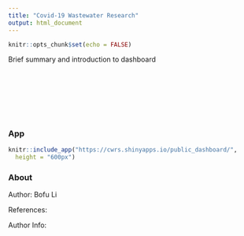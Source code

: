 ---
title: "Covid-19 Wastewater Research"
output: html_document
---

```{r setup, include=FALSE}
knitr::opts_chunk$set(echo = FALSE)
```

Brief summary and introduction to dashboard
<br><br><br><br><br><br><br>

## {.tabset}

### App

```{r, echo= FALSE, out.width="100%", fig.cap = "Link to Live Site: https://cwrs.shinyapps.io/public_dashboard/" }
knitr::include_app("https://cwrs.shinyapps.io/public_dashboard/",
  height = "600px")
```

### About

Author: Bofu Li <br>

References:  <br>

Author Info:  <br>

